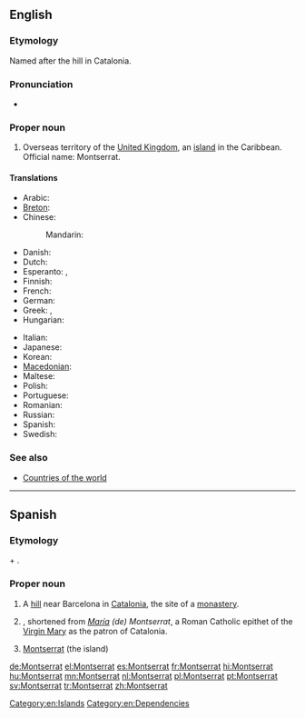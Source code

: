 ==English==
{{wikipedia}}

===Etymology===
Named after the hill in Catalonia.

===Pronunciation===
* {{IPA|/mɒntsəˈræt/|lang=en}}

===Proper noun===
{{en-proper noun}}

# Overseas territory of the [[United Kingdom]], an [[island]] in the Caribbean. Official name: Montserrat.

====Translations====
{{trans-top|island}}
* Arabic: {{t|ar|مونتسيرات|m|tr=muntsirat|sc=Arab}}
* [[Breton]]: {{t|br|Montserrat}}
* Chinese:
*: Mandarin: {{t-|cmn|蒙塞拉特|tr=Méngsāilātè|sc=Hani}}
* Danish: {{t-|da|Montserrat}}
* Dutch: {{t+|nl|Montserrat}}
* Esperanto: {{t|eo|Montserato}}, {{t|eo|Moncerato}}
* Finnish: {{t-|fi|Montserrat}}
* French: {{t+|fr|Montserrat|m}}
* German: {{t+|de|Montserrat|n}}
* Greek: {{t|el|Μοντσεράτ|tr=Monserát}}, {{t|el|Μονσερράτ|tr=Monserrát}}
* Hungarian: {{t+|hu|Montserrat}}
{{trans-mid}}
* Italian: {{t|it|Monserrat}}
* Japanese: {{t|ja|モンセラト|tr=Monserato}}
* Korean: {{t|ko|몬트세라트|tr=Monteuserateu|sc=Kore}}
* [[Macedonian]]: {{t|mk|Монсерат|m|tr=Monserát}}
* Maltese: {{t|mt|Monserrat}}
* Polish: {{t+|pl|Montserrat|m}}
* Portuguese: {{t+|pt|Monserrate}}
* Romanian: {{t-|ro|Montserrat}}
* Russian: {{t|ru|Монсеррат|m|tr=Monserrát}}
* Spanish: {{t+|es|Montserrat|m}}
* Swedish: {{t+|sv|Montserrat}}
{{trans-bottom}}

===See also===
* [[Appendix:Countries of the world|Countries of the world]]

[[Category:en:Islands]]
[[Category:en:Dependencies]]

----

==Spanish==

===Etymology===
{{etyl|ca|es}} {{term|mont||hill|lang=ca}} + {{term|serrat||jagged|lang=ca}}.

===Proper noun===
{{es-proper noun|f}}

# A [[hill]] near Barcelona in [[Catalonia]], the site of a [[monastery]].
# {{given name|female|lang=es}}, shortened from ''[[María]] (de) Montserrat'', a Roman Catholic epithet of the [[Virgin Mary]] as the patron of Catalonia.
# [[#English|Montserrat]] (the island)

[[de:Montserrat]]
[[el:Montserrat]]
[[es:Montserrat]]
[[fr:Montserrat]]
[[hi:Montserrat]]
[[hu:Montserrat]]
[[mn:Montserrat]]
[[nl:Montserrat]]
[[pl:Montserrat]]
[[pt:Montserrat]]
[[sv:Montserrat]]
[[tr:Montserrat]]
[[zh:Montserrat]]